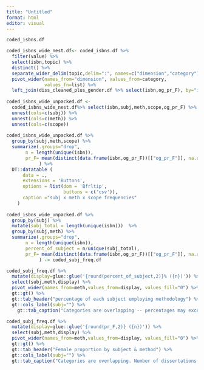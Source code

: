 ```yaml
---
title: "Untitled"
format: html
editor: visual
---
```


```r
coded_isbns.df
```

```r
coded_isbns_wide_nest.df<- coded_isbns.df %>%
  filter(value) %>%
  select(isbn,topic) %>%
  distinct() %>%
  separate_wider_delim(topic,delim=":", names=c("dimension","category")) %>%
  pivot_wider(names_from="dimension", values_from=category,
              values_fn=list) %>% 
  left_join(diss_cleaned_plus_gender.df %>% select(isbn,og_pr_F), by="isbn") 
  
coded_isbns_wide_unpacked.df <-
  coded_isbns_wide_nest.df%>% select(isbn,subj,meth,scope,og_pr_F) %>%
  unnest(cols=c(subj)) %>%
  unnest(cols=c(meth)) %>%
  unnest(cols=c(scope)) 
  
coded_isbns_wide_unpacked.df %>%
  group_by(subj,meth,scope) %>%
  summarize(.groups="drop",
       n = length(unique(isbn)),
       pr_F= mean(distinct(data.frame(isbn,og_pr_F))[["og_pr_F"]], na.rm=TRUE   )
            ) %>%
  DT::datatable (
      data = .,
      extensions = 'Buttons',
      options = list(dom = 'Bfrltip',
                     buttons = c('csv')),
      caption ="subj x meth x scope frequencies"
    )
    
coded_isbns_wide_unpacked.df %>%
  group_by(subj) %>% 
  mutate(subj_total = length(unique(isbn)))  %>%
  group_by(subj,meth) %>%
  summarize(.groups="drop",
       n = length(unique(isbn)),
       percent_of_subject = n/unique(subj_total),
       pr_F= mean(distinct(data.frame(isbn,og_pr_F))[["og_pr_F"]], na.rm=TRUE   )
            ) -> coded_subj_freq.df 

coded_subj_freq.df %>%
  mutate(display=glue::glue('{round(percent_of_subject,2)}% ({n})')) %>%
  select(subj,meth,display) %>%
  pivot_wider(names_from=meth,values_from=display, values_fill="0") %>%
  gt::gt() %>%
  gt::tab_header("percentage of each subject employing methodology") %>%
  gt::cols_label(subj="") %>%
    gt::tab_caption("Categories are overlapping -- percentages may exceed 100%. Number of dissertations in category in parentheses. ")

coded_subj_freq.df %>%
  mutate(display=glue::glue('{round(pr_F,2)} ({n})')) %>%
  select(subj,meth,display) %>%
  pivot_wider(names_from=meth,values_from=display, values_fill="0") %>%
  gt::gt() %>%
  gt::tab_header("Female proportion by subject & method") %>%
  gt::cols_label(subj="") %>% 
  gt::tab_caption("Categories are overlapping. Number of dissertations in category in parentheses. ")

```
